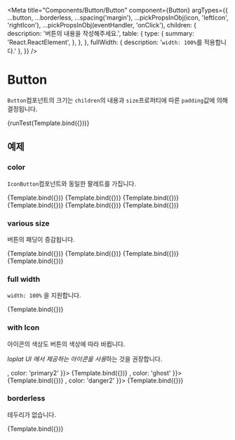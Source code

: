 
<Meta
  title="Components/Button/Button"
  component={Button}
  argTypes={{
    ...button,
    ...borderless,
    ...spacing('margin'),
    ...pickPropsInObj(icon, 'leftIcon', 'rightIcon'),
    ...pickPropsInObj(eventHandler, 'onClick'),
    children: {
      description: '버튼의 내용을 작성해주세요.',
      table: {
        type: {
          summary: 'React.ReactElement',
        },
      },
    },
    fullWidth: { description: '`width: 100%`를 적용합니다.' },
  }}
/>


# Button

`Button`컴포넌트의 크기는 `children`의 내용과 `size`프로퍼티에 따른 `padding`값에 의해 결정됩니다.

<Canvas>
  <Story name="default" args={{ children: 'default', role: 'button' }}>
    {runTest(Template.bind({}))}
  </Story>
</Canvas>

<ArgsTable story="default" />

## 예제

### color

`IconButton`컴포넌트와 동일한 팔레트를 가집니다.

<Canvas>
  <Story name="primary1" args={{ children: 'primary1', color: 'primary1' }}>
    {Template.bind({})}
  </Story>
  <Story name="primary2" args={{ children: 'primary2', color: 'primary2' }}>
    {Template.bind({})}
  </Story>
  <Story name="danger1" args={{ children: 'danger1', color: 'danger1' }}>
    {Template.bind({})}
  </Story>
  <Story name="danger2" args={{ children: 'danger2', color: 'danger2' }}>
    {Template.bind({})}
  </Story>
  <Story name="solid" args={{ children: 'solid', color: 'solid' }}>
    {Template.bind({})}
  </Story>
  <Story name="ghost" args={{ children: 'ghost', color: 'ghost' }}>
    {Template.bind({})}
  </Story>
</Canvas>

### various size

버튼의 패딩이 증감됩니다.

<Canvas>
  <Story name="xs" args={{ children: 'xs', size: 'xs' }}>
    {Template.bind({})}
  </Story>
  <Story name="sm" args={{ children: 'sm', size: 'sm' }}>
    {Template.bind({})}
  </Story>
  <Story name="md" args={{ children: 'md', size: 'md' }}>
    {Template.bind({})}
  </Story>
  <Story name="lg" args={{ children: 'lg', size: 'lg' }}>
    {Template.bind({})}
  </Story>
</Canvas>

### full width

`width: 100%` 을 지원합니다.

<Canvas>
  <Story name="full width" args={{ children: 'full width', fullWidth: true }}>
    {Template.bind({})}
  </Story>
</Canvas>

### with Icon

아이콘의 색상도 버튼의 색상에 따라 바뀝니다.

*loplat UI 에서 제공하는 아이콘을 사용*하는 것을 권장합니다.

<Canvas>
  <Story name="left icon primary2" args={{ children: 'left icon', leftIcon: <Alert />, color: 'primary2' }}>
    {Template.bind({})}
  </Story>
  <Story name="left icon ghost" args={{ children: 'left icon', leftIcon: <Alert />, color: 'ghost' }}>
    {Template.bind({})}
  </Story>
  <Story name="right icon danger2" args={{ children: 'right icon', rightIcon: <Alert />, color: 'danger2' }}>
    {Template.bind({})}
  </Story>
</Canvas>

### borderless

테두리가 없습니다.

<Canvas>
  <Story name="borderless button" args={{ children: 'primary2 borderless', color: 'primary2', borderless: true }}>
    {Template.bind({})}
  </Story>
</Canvas>
